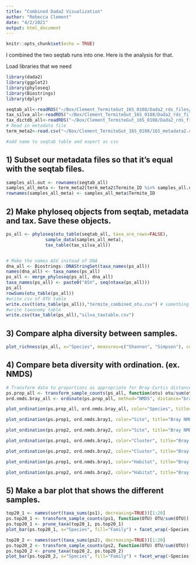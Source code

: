 ```yaml
---
title: "Combined Dada2 Visualization"
author: "Rebecca Clement"
date: "4/2/2021"
output: html_document
---
```


```r
knitr::opts_chunk$set(echo = TRUE)
```
I combined the two seqtab runs into one. Here is the analysis for that.

Load libraries that we need
```r
library(dada2)
library(ggplot2)
library(phyloseq)
library(Biostrings)
library(dplyr)
```

```r
seqtab_all<-readRDS("~/Box/Clement_TermiteGut_16S_0108/Dada2_rds_files/outfiles/seqtab_both_final.rds")
tax_silva_all<-readRDS("~/Box/Clement_TermiteGut_16S_0108/Dada2_rds_files/outfiles/tax_silva.rds")
tax_dictdb_all<-readRDS("~/Box/Clement_TermiteGut_16S_0108/Dada2_rds_files/outfiles/tax_all_dictdb.rds")
# Read in metadata file
term_meta2<-read.csv("~/Box/Clement_TermiteGut_16S_0108/16S_metadata2.csv")

#add name to seqtab table and export as csv

```
## 1) Subset our metadata files so that it's equal with the seqtab files.
```r
samples_all.out <- rownames(seqtab_all)
samples_all_meta <- term_meta2[term_meta2$Termite_ID %in% samples_all.out,]
rownames(samples_all_meta) <- samples_all_meta$Termite_ID
```

## 2) Make phyloseq objects from seqtab, metadata and tax. Save these objects.
```r
ps_all <- phyloseq(otu_table(seqtab_all, taxa_are_rows=FALSE), 
               sample_data(samples_all_meta), 
               tax_table(tax_silva_all))


# Make the names ASV instead of DNA
dna_all <- Biostrings::DNAStringSet(taxa_names(ps_all))
names(dna_all) <- taxa_names(ps_all)
ps_all <- merge_phyloseq(ps_all, dna_all)
taxa_names(ps_all) <- paste0("ASV", seq(ntaxa(ps_all)))
ps_all
rowSums(otu_table(ps_all))
#write csv of OTU table
write.csv(t(otu_table(ps_all)),"termite_combined_otu.csv") # something seems very wrong with this data
#write taxonomy table
write.csv(tax_table(ps_all),"silva_taxtable.csv")
```

## 3) Compare alpha diversity between samples.
```r
plot_richness(ps_all, x="Species", measures=c("Shannon", "Simpson"), color="Site")

```

## 4) Compare beta diversity with ordination. (ex. NMDS)
```r
# Transform data to proportions as appropriate for Bray-Curtis distances
ps.prop_all <- transform_sample_counts(ps_all, function(otu) otu/sum(otu))
ord.nmds.bray_all <- ordinate(ps.prop_all, method="NMDS", distance="bray")

plot_ordination(ps.prop_all, ord.nmds.bray_all, color="Species", title="Bray NMDS")

```
```r
plot_ordination(ps.prop1, ord.nmds.bray1, color="Site", title="Bray NMDS")

plot_ordination(ps.prop2, ord.nmds.bray2, color="Site", title="Bray NMDS")
```
```r
plot_ordination(ps.prop1, ord.nmds.bray1, color="Cluster", title="Bray NMDS")

plot_ordination(ps.prop2, ord.nmds.bray2, color="Cluster", title="Bray NMDS")
```

```r
plot_ordination(ps.prop1, ord.nmds.bray1, color="Habitat", title="Bray NMDS")

plot_ordination(ps.prop2, ord.nmds.bray2, color="Habitat", title="Bray NMDS")
```

## 5) Make a bar plot that shows the different samples. 
```r
top20_1 <- names(sort(taxa_sums(ps1), decreasing=TRUE))[1:20]
ps.top20_1 <- transform_sample_counts(ps1, function(OTU) OTU/sum(OTU))
ps.top20_1 <- prune_taxa(top20_1, ps.top20_1)
plot_bar(ps.top20_1, x="Species", fill="Family") + facet_wrap(~Species, scales="free_x")

top20_2 <- names(sort(taxa_sums(ps2), decreasing=TRUE))[1:20]
ps.top20_2 <- transform_sample_counts(ps2, function(OTU) OTU/sum(OTU))
ps.top20_2 <- prune_taxa(top20_2, ps.top20_2)
plot_bar(ps.top20_2, x="Species", fill="Family") + facet_wrap(~Species, scales="free_x")
```

